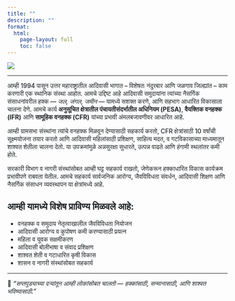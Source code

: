 ---
title: ""
description: ""
format:
  html:
    page-layout: full
    toc: false
---

<div style="color:#212529; font-weight:500">

![](marathi%20banner.jpg)

------------------------------------------------------------------------

आम्ही 1994 पासून उत्तर महाराष्ट्रातील आदिवासी भागात – विशेषतः नंदुरबार आणि जळगाव जिल्ह्यांत – काम करणारी एक स्थानिक संस्था आहोत. आमचे उद्दिष्ट आहे आदिवासी समुदायांना त्यांच्या नैसर्गिक संसाधनांवरील हक्क — *जल, जंगल, जमीन* — यामध्ये सशक्त करणे, आणि सहभाग आधारित विकासाला चालना देणे. आमचे कार्य **अनुसूचित क्षेत्रातील पंचायतीसंदर्भातील अधिनियम (PESA)**, **वैयक्तिक वनहक्क (IFR)** आणि **सामूहिक वनहक्क (CFR)** यांच्या प्रभावी अंमलबजावणीवर आधारित आहे.

आम्ही ग्रामसभा संस्थांना त्यांचे वनहक्क मिळवून देण्यासाठी सहकार्य करतो, CFR क्षेत्रांसाठी 10 वर्षांची सूक्ष्मयोजना तयार करतो आणि आदिवासी महिलांसाठी प्रशिक्षण, साहित्य मदत, व गटविकासाच्या माध्यमातून शाश्वत शेतीला चालना देतो. या उपक्रमांमुळे अन्नसुरक्षा सुधारते, उत्पन्न वाढते आणि हंगामी स्थलांतर कमी होते.

सरकारी विभाग व नागरी संस्थांसोबत आम्ही घट्ट सहकार्य राखतो, जेणेकरून हक्काधारित विकास कार्यक्रम प्रभावीपणे राबवता येतील. आमचे सहकार्य सार्वजनिक आरोग्य, जैवविविधता संवर्धन, आदिवासी शिक्षण आणि नैसर्गिक संसाधन व्यवस्थापन या क्षेत्रांमध्ये आहे.

## आम्ही यामध्ये विशेष प्राविण्य मिळवले आहे:

-   वनहक्क व समुदाय नेतृत्वाखालील जैवविविधता नियोजन\
-   आदिवासी आरोग्य व कुपोषण कमी करण्यासाठी प्रयत्न\
-   महिला व युवक सक्षमीकरण\
-   आदिवासी बोलीभाषा व संवाद प्रशिक्षण\
-   शाश्वत शेती व गटाधारित कृषी विकास\
-   शासन व नागरी संस्थांसोबत सहकार्य

------------------------------------------------------------------------

🌱 *"सप्तपुड्याच्या दऱ्यांतून आम्ही लोकांसोबत चालतो — हक्कांसाठी, सन्मानासाठी, आणि शाश्वत भविष्यासाठी."*
